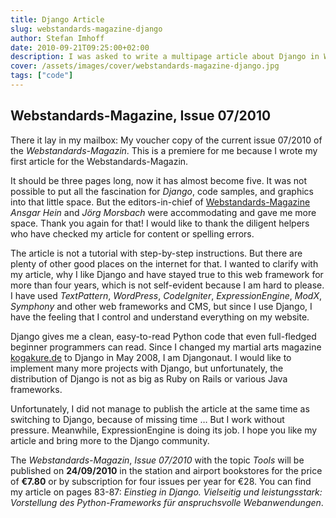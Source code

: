 ```yaml
---
title: Django Article
slug: webstandards-magazine-django
author: Stefan Imhoff
date: 2010-09-21T09:25:00+02:00
description: I was asked to write a multipage article about Django in Webstandards-Magazin. I wrote about what I appreciate about Django and why I use it.
cover: /assets/images/cover/webstandards-magazine-django.jpg
tags: ["code"]
---
```


## Webstandards-Magazine, Issue 07/2010

There it lay in my mailbox: My voucher copy of the current issue 07/2010 of the _Webstandards-Magazin_. This is a premiere for me because I wrote my first article for the Webstandards-Magazin.

It should be three pages long, now it has almost become five. It was not possible to put all the fascination for _Django_, code samples, and graphics into that little space. But the editors-in-chief of [Webstandards-Magazine](https://www.screengui.de/) _Ansgar Hein_ and _Jörg Morsbach_ were accommodating and gave me more space. Thank you again for that! I would like to thank the diligent helpers who have checked my article for content or spelling errors.

The article is not a tutorial with step-by-step instructions. But there are plenty of other good places on the internet for that. I wanted to clarify with my article, why I like Django and have stayed true to this web framework for more than four years, which is not self-evident because I am hard to please. I have used _TextPattern_, _WordPress_, _CodeIgniter_, _ExpressionEngine_, _ModX_, _Symphony_ and other web frameworks and CMS, but since I use Django, I have the feeling that I control and understand everything on my website.

Django gives me a clean, easy-to-read Python code that even full-fledged beginner programmers can read. Since I changed my martial arts magazine [kogakure.de](https://www.kogakure.de/) to Django in May 2008, I am Djangonaut. I would like to implement many more projects with Django, but unfortunately, the distribution of Django is not as big as Ruby on Rails or various Java frameworks.

Unfortunately, I did not manage to publish the article at the same time as switching to Django, because of missing time … But I work without pressure. Meanwhile, ExpressionEngine is doing its job. I hope you like my article and bring more to the Django community.

The _Webstandards-Magazin_, _Issue 07/2010_ with the topic _Tools_ will be published on **24/09/2010** in the station and airport bookstores for the price of **€7.80** or by subscription for four issues per year for €28. You can find my article on pages 83-87: <cite lang="de">Einstieg in Django. Vielseitig und leistungsstark: Vorstellung des Python-Frameworks für anspruchsvolle Webanwendungen</cite>.
